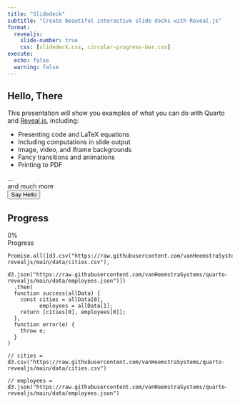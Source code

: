 ```yaml
---
title: "Slidedeck"
subtitle: "Create beautiful interactive slide decks with Reveal.js"
format:
  revealjs: 
    slide-number: true
    css: [slidedeck.css, circular-progress-bar.css]
execute:
  echo: false
  warning: false    
---
```


## Hello, There

This presentation will show you examples of what you can do with Quarto and [Reveal.js](https://revealjs.com), including:

-   Presenting code and LaTeX equations
-   Including computations in slide output
-   Image, video, and iframe backgrounds
-   Fancy transitions and animations
-   Printing to PDF

...<div class="foo">and much more</div>

<form>  
  <input type="button" value="Say Hello" onclick="msg()"/>  
</form> 

<script type="text/javascript">
  function msg(){  
    alert("Hello, Local Slidedeck Script!");  
  }
</script>  

<script type="text/javascript" src="https://raw.githubusercontent.com/vanHeemstraSystems/quarto-revealjs/main/slidedeck.js"></script>

## Progress

```{=html}
<div class="container">
  <div class="circular-progress">
    <span class="progress-value">0%</span>
  </div>
  <span class="text">Progress</span>
</div>
```

```ojs
Promise.all([d3.csv("https://raw.githubusercontent.com/vanHeemstraSystems/quarto-revealjs/main/data/cities.csv"),
             d3.json("https://raw.githubusercontent.com/vanHeemstraSystems/quarto-revealjs/main/data/employees.json")])
  .then(
  function success(allData) {
    const cities = allData[0],
          employees = allData[1];
    return [cities[0], employees[0]];
  },
  function error(e) {
    throw e;
  }
)
```

<script type="text/javascript">
let circularProgress = document.querySelector(".circular-progress"),
    progressValue = document.querySelector(".progress-value");

let progressStartValue = 0,    
    progressEndValue = 90,    
    speed = 100;
    
let progress = setInterval(() => {
    progressStartValue++;
    progressValue.textContent = `${progressStartValue}%`
    circularProgress.style.background = `conic-gradient(#7d2ae8 ${progressStartValue * 3.6}deg, #ededed 0deg)`
    if(progressStartValue == progressEndValue){
        clearInterval(progress);
    }    
}, speed);
</script>  

```ojs
// cities = d3.csv("https://raw.githubusercontent.com/vanHeemstraSystems/quarto-revealjs/main/data/cities.csv")
```

```ojs
// employees = d3.json("https://raw.githubusercontent.com/vanHeemstraSystems/quarto-revealjs/main/data/employees.json")
```
